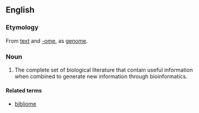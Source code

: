 ==English==
{{wikipedia}}

===Etymology===
From [[text]] and [[-ome]], as [[genome]].

===Noun===
{{en-noun}}
# {{context|biochemistry|genetics|lang=en}} The complete set of biological literature that contain useful information when combined to generate new information through bioinformatics.

====Related terms====
*[[bibliome]]